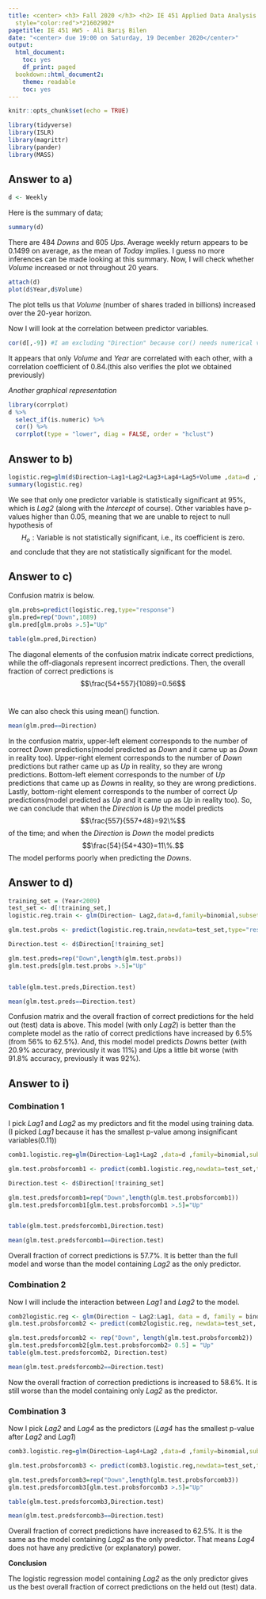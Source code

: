 ---
title: <center> <h3> Fall 2020 </h3> <h2> IE 451 Applied Data Analysis </h2> <h3> taught by Savaş Dayanık </h3>  <h2> Homework 5 </h2>  <h3> done by </h3> <h3> <span style="color:red">*ALİ BARIŞ BİLEN* </span> </h3>  <h4> <span
  style="color:red">*21602902*
pagetitle: IE 451 HW5 - Ali Barış Bilen
date: "<center> due 19:00 on Saturday, 19 December 2020</center>"
output:
  html_document:
    toc: yes
    df_print: paged
  bookdown::html_document2:
    theme: readable
    toc: yes
---

```{r setup, include=FALSE}
knitr::opts_chunk$set(echo = TRUE)
```

```{r}
library(tidyverse)
library(ISLR)
library(magrittr)
library(pander)
library(MASS)
```

## Answer to a)

```{r}
d <- Weekly
```

Here is the summary of data;

```{r}
summary(d)
```

There are 484 *Downs* and 605 *Ups*. Average weekly return appears to be 0.1499 on average, as the mean of *Today* implies. I guess no more inferences can be made looking at this summary. Now, I will check whether *Volume* increased or not throughout 20 years.

```{r}
attach(d)
plot(d$Year,d$Volume)
```

The plot tells us that *Volume* (number of shares traded in billions) increased over the 20-year horizon.

Now I will look at the correlation between predictor variables.

```{r}
cor(d[,-9]) #I am excluding "Direction" because cor() needs numerical values.
```


It appears that only *Volume* and *Year* are correlated with each other, with a correlation coefficient of 0.84.(this also verifies the plot we obtained previously)

*Another graphical representation*

```{r}
library(corrplot)
d %>% 
  select_if(is.numeric) %>% 
  cor() %>% 
  corrplot(type = "lower", diag = FALSE, order = "hclust")
```

## Answer to b)

```{r}
logistic.reg=glm(d$Direction~Lag1+Lag2+Lag3+Lag4+Lag5+Volume ,data=d ,family=binomial)
summary(logistic.reg)
```

We see that only one predictor variable is statistically significant at 95%, which is *Lag2* (along with the *Intercept* of course). Other variables have p-values higher than 0.05, meaning that we are unable to reject to null hypothesis of \ $$ H_o:\text{Variable is not statistically significant, i.e., its coefficient is zero.} $$ \ and conclude that they are not statistically significant for the model. 

## Answer to c)

Confusion matrix is below.

```{r}
glm.probs=predict(logistic.reg,type="response")
glm.pred=rep("Down",1089)
glm.pred[glm.probs >.5]="Up"

table(glm.pred,Direction)
```


The diagonal elements of the confusion matrix indicate correct predictions, while the off-diagonals represent incorrect predictions. Then, the overall fraction of correct predictions is $$\frac{54+557}{1089}=0.56$$ \

We can also check this using mean() function.
```{r}
mean(glm.pred==Direction)
```
In the confusion matrix, upper-left element corresponds to the number of correct *Down* predictions(model predicted as *Down* and it came up as *Down* in reality too). Upper-right element corresponds to the number of *Down* predictions but rather came up as *Up* in reality, so they are wrong predictions. Bottom-left element corresponds to the number of *Up* predictions that came up as *Down*s in reality, so they are wrong predictions. Lastly, bottom-right element corresponds to the number of correct *Up* predictions(model predicted as *Up* and it came up as *Up* in reality too). So, we can conclude that when the *Direction* is *Up* the model predicts $$\frac{557}{557+48}=92\%$$ of the time; and when the *Direction* is *Down* the model predicts $$\frac{54}{54+430}=11\%.$$ The model performs poorly when predicting the *Down*s.

## Answer to d)

```{r}
training_set = (Year<2009)
test_set <- d[!training_set,]
logistic.reg.train <- glm(Direction~ Lag2,data=d,family=binomial,subset=training_set) #we fit the model on training data

glm.test.probs <- predict(logistic.reg.train,newdata=test_set,type="response")

Direction.test <- d$Direction[!training_set]

glm.test.preds=rep("Down",length(glm.test.probs))
glm.test.preds[glm.test.probs >.5]="Up"


table(glm.test.preds,Direction.test)
```


```{r}
mean(glm.test.preds==Direction.test)
```
Confusion matrix and the overall fraction of correct predictions for the held out (test) data is above. This model (with only *Lag2*) is better than the complete model as the ratio of correct predictions have increased by 6.5% (from 56% to 62.5%). And, this model model predicts *Down*s better (with 20.9% accuracy, previously it was 11%) and *Up*s a little bit worse (with 91.8% accuracy, previously it was 92%).

## Answer to i)

### Combination 1

I pick *Lag1* and *Lag2* as my predictors and fit the model using training data. (I picked *Lag1* because it has the smallest p-value among insignificant variables(0.11))

```{r}
comb1.logistic.reg=glm(Direction~Lag1+Lag2 ,data=d ,family=binomial,subset=training_set)
```

```{r}
glm.test.probsforcomb1 <- predict(comb1.logistic.reg,newdata=test_set,type="response")

Direction.test <- d$Direction[!training_set]

glm.test.predsforcomb1=rep("Down",length(glm.test.probsforcomb1))
glm.test.predsforcomb1[glm.test.probsforcomb1 >.5]="Up"


table(glm.test.predsforcomb1,Direction.test)
```


```{r}
mean(glm.test.predsforcomb1==Direction.test)
```
Overall fraction of correct predictions is 57.7%. It is better than the full model and worse than the model containing *Lag2* as the only predictor.

### Combination 2

Now I will include the interaction between *Lag1* and *Lag2* to the model.

```{r}
comb2logistic.reg <- glm(Direction ~ Lag2:Lag1, data = d, family = binomial, subset = training_set)
glm.test.probsforcomb2 <- predict(comb2logistic.reg, newdata=test_set, type = "response")

glm.test.predsforcomb2 <- rep("Down", length(glm.test.probsforcomb2))
glm.test.predsforcomb2[glm.test.probsforcomb2> 0.5] = "Up"
table(glm.test.predsforcomb2, Direction.test)
```
```{r}
mean(glm.test.predsforcomb2==Direction.test)
```
Now  the overall fraction of correction predictions is increased to 58.6%. It is still worse than the model containing only *Lag2* as the predictor.

### Combination 3

Now I pick *Lag2* and *Lag4* as the predictors (*Lag4* has the smallest p-value after *Lag2* and *Lag1*)

```{r}
comb3.logistic.reg=glm(Direction~Lag4+Lag2 ,data=d ,family=binomial,subset=training_set)
```

```{r}
glm.test.probsforcomb3 <- predict(comb3.logistic.reg,newdata=test_set,type="response")

glm.test.predsforcomb3=rep("Down",length(glm.test.probsforcomb3))
glm.test.predsforcomb3[glm.test.probsforcomb3 >.5]="Up"

table(glm.test.predsforcomb3,Direction.test)
```

```{r}
mean(glm.test.predsforcomb3==Direction.test)
```
Overall fraction of correct predictions have increased to 62.5%. It is the same as the model containing *Lag2* as the only predictor. That means *Lag4* does not have any predictive (or explanatory) power.

**Conclusion** 

The logistic regression model containing *Lag2* as the only predictor gives us the best overall fraction of correct predictions on the held out (test) data.











